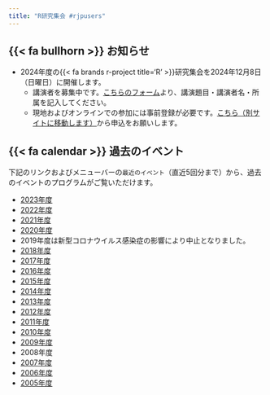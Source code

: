 ```yaml
---
title: "R研究集会 #rjpusers"
---
```


## {{< fa bullhorn >}} お知らせ

- 2024年度の{{< fa brands r-project title='R' >}}研究集会を2024年12月8日（日曜日）に開催します。
    - 講演者を募集中です。[こちらのフォーム](https://docs.google.com/forms/d/e/1FAIpQLSdEZfELzbXn4JhxspDbAO65PE4t06Pl_BLvE7kdxww2IgZqbg/viewform)より、講演題目・講演者名・所属を記入してください。
    - 現地およびオンラインでの参加には事前登録が必要です。[こちら（別サイトに移動します）](https://connpass.com/event/335020/)から申込をお願いします。

## {{< fa calendar >}} 過去のイベント

下記のリンクおよびメニューバーの`最近のイベント`（直近5回分まで）から、過去のイベントのプログラムがご覧いただけます。

- [2023年度](event/2023.qmd)
- [2022年度](event/2022.qmd)
- [2021年度](event/2021.qmd)
- [2020年度](event/2020.qmd)
- 2019年度は新型コロナウイルス感染症の影響により中止となりました。
- [2018年度](event/2018.qmd)
- [2017年度](event/2017.qmd)
- [2016年度](event/2016.qmd)
- [2015年度](event/2015.qmd)
- [2014年度](event/2014.qmd)
- [2013年度](event/2013.qmd)
- [2012年度](event/2012.qmd)
- [2011年度](event/2011.qmd)
- [2010年度](event/2010.qmd)
- [2009年度](event/2009.qmd)
- 2008年度
- [2007年度](event/2007.qmd)
- [2006年度](event/2006.qmd)
- [2005年度](event/2005.qmd)
